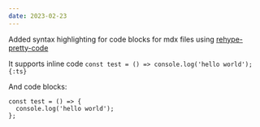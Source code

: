 ```yaml
---
date: 2023-02-23
---
```


Added syntax highlighting for code blocks for mdx files using
[rehype-pretty-code](https://rehype-pretty-code.netlify.app/)

It supports inline code `const test = () => console.log('hello world');{:ts}`

And code blocks:

```tsx
const test = () => {
  console.log('hello world');
};
```
